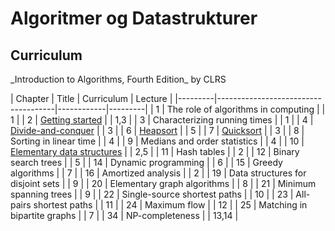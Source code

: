 = Algoritmer og Datastrukturer =

== Curriculum ==

_Introduction to Algorithms, Fourth Edition_ by CLRS

| Chapter | Title                               | Curriculum | Lecture |
|---------|-------------------------------------|------------|---------|
| 1       | The role of algorithms in computing |            | 1       |
| 2       | [[Getting started]]                 |            | 1,3     |
| 3       | Characterizing running times        |            | 1       |
| 4       | [[Divide-and-conquer]]              |            | 3       |
| 6       | [[Heapsort]]                        |            | 5       |
| 7       | [[Quicksort]]                       |            | 3       |
| 8       | Sorting in linear time              |            | 4       |
| 9       | Medians and order statistics        |            | 4       |
| 10      | [[Elementary data structures]]      |            | 2,5     |
| 11      | Hash tables                         |            | 2       |
| 12      | Binary search trees                 |            | 5       |
| 14      | Dynamic programming                 |            | 6       |
| 15      | Greedy algorithms                   |            | 7       |
| 16      | Amortized analysis                  |            | 2       |
| 19      | Data structures for disjoint sets   |            | 9       |
| 20      | Elementary graph algorithms         |            | 8       |
| 21      | Minimum spanning trees              |            | 9       |
| 22      | Single-source shortest paths        |            | 10      |
| 23      | All-pairs shortest paths            |            | 11      |
| 24      | Maximum flow                        |            | 12      |
| 25      | Matching in bipartite graphs        |            | 7       |
| 34      | NP-completeness                     |            | 13,14   |

